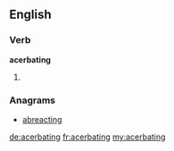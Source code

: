 ==English==

===Verb===
'''acerbating'''
# {{present participle of|acerbate}}

===Anagrams===
* [[abreacting#English|abreacting]]

[[de:acerbating]]
[[fr:acerbating]]
[[my:acerbating]]